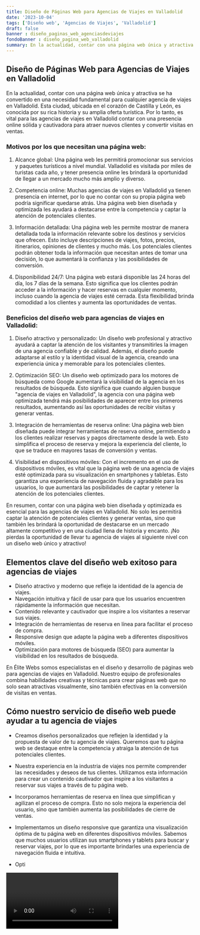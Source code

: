 ```yaml
---
title: Diseño de Páginas Web para Agencias de Viajes en Valladolid
date: '2023-10-04'
tags: ['Diseño web', 'Agencias de Viajes', 'Valladolid']
draft: false
banner : diseño_paginas_web_agenciasdeviajes
fondoBanner : diseño_pagina_web_valladolid
summary: En la actualidad, contar con una página web única y atractiva se ha convertido en una necesidad fundamental para cualquier agencia de viajes en Valladolid. Esta ciudad, ubicada en el corazón de Castilla y León, es conocida por su rica historia y su amplia oferta turística. Por lo tanto, es vital para las agencias de viajes en Valladolid contar con una presencia online sólida y cautivadora para atraer nuevos clientes y convertir visitas en ventas.
---
```


## Diseño de Páginas Web para Agencias de Viajes en Valladolid

En la actualidad, contar con una página web única y atractiva se ha convertido en una necesidad fundamental para cualquier agencia de viajes en Valladolid. Esta ciudad, ubicada en el corazón de Castilla y León, es conocida por su rica historia y su amplia oferta turística. Por lo tanto, es vital para las agencias de viajes en Valladolid contar con una presencia online sólida y cautivadora para atraer nuevos clientes y convertir visitas en ventas.

### Motivos por los que necesitan una página web:

1. Alcance global: Una página web les permitirá promocionar sus servicios y paquetes turísticos a nivel mundial. Valladolid es visitada por miles de turistas cada año, y tener presencia online les brindará la oportunidad de llegar a un mercado mucho más amplio y diverso.

2. Competencia online: Muchas agencias de viajes en Valladolid ya tienen presencia en internet, por lo que no contar con su propia página web podría significar quedarse atrás. Una página web bien diseñada y optimizada les ayudará a destacarse entre la competencia y captar la atención de potenciales clientes.

3. Información detallada: Una página web les permite mostrar de manera detallada toda la información relevante sobre los destinos y servicios que ofrecen. Esto incluye descripciones de viajes, fotos, precios, itinerarios, opiniones de clientes y mucho más. Los potenciales clientes podrán obtener toda la información que necesitan antes de tomar una decisión, lo que aumentará la confianza y las posibilidades de conversión.

4. Disponibilidad 24/7: Una página web estará disponible las 24 horas del día, los 7 días de la semana. Esto significa que los clientes podrán acceder a la información y hacer reservas en cualquier momento, incluso cuando la agencia de viajes esté cerrada. Esta flexibilidad brinda comodidad a los clientes y aumenta las oportunidades de ventas.

### Beneficios del diseño web para agencias de viajes en Valladolid:

1. Diseño atractivo y personalizado: Un diseño web profesional y atractivo ayudará a captar la atención de los visitantes y transmitirles la imagen de una agencia confiable y de calidad. Además, el diseño puede adaptarse al estilo y la identidad visual de la agencia, creando una experiencia única y memorable para los potenciales clientes.

2. Optimización SEO: Un diseño web optimizado para los motores de búsqueda como Google aumentará la visibilidad de la agencia en los resultados de búsqueda. Esto significa que cuando alguien busque "agencia de viajes en Valladolid", la agencia con una página web optimizada tendrá más posibilidades de aparecer entre los primeros resultados, aumentando así las oportunidades de recibir visitas y generar ventas.

3. Integración de herramientas de reserva online: Una página web bien diseñada puede integrar herramientas de reserva online, permitiendo a los clientes realizar reservas y pagos directamente desde la web. Esto simplifica el proceso de reserva y mejora la experiencia del cliente, lo que se traduce en mayores tasas de conversión y ventas.

4. Visibilidad en dispositivos móviles: Con el incremento en el uso de dispositivos móviles, es vital que la página web de una agencia de viajes esté optimizada para su visualización en smartphones y tabletas. Esto garantiza una experiencia de navegación fluida y agradable para los usuarios, lo que aumentará las posibilidades de captar y retener la atención de los potenciales clientes.

En resumen, contar con una página web bien diseñada y optimizada es esencial para las agencias de viajes en Valladolid. No solo les permitirá captar la atención de potenciales clientes y generar ventas, sino que también les brindará la oportunidad de destacarse en un mercado altamente competitivo y en una ciudad llena de historia y encanto. ¡No pierdas la oportunidad de llevar tu agencia de viajes al siguiente nivel con un diseño web único y atractivo!

<GifSeo />

<Cta />

## Elementos clave del diseño web exitoso para agencias de viajes

- Diseño atractivo y moderno que refleje la identidad de la agencia de viajes.
- Navegación intuitiva y fácil de usar para que los usuarios encuentren rápidamente la información que necesitan.
- Contenido relevante y cautivador que inspire a los visitantes a reservar sus viajes.
- Integración de herramientas de reserva en línea para facilitar el proceso de compra.
- Responsive design que adapte la página web a diferentes dispositivos móviles.
- Optimización para motores de búsqueda (SEO) para aumentar la visibilidad en los resultados de búsqueda.

En Élite Webs somos especialistas en el diseño y desarrollo de páginas web para agencias de viajes en Valladolid. Nuestro equipo de profesionales combina habilidades creativas y técnicas para crear páginas web que no solo sean atractivas visualmente, sino también efectivas en la conversión de visitas en ventas.

## Cómo nuestro servicio de diseño web puede ayudar a tu agencia de viajes

- Creamos diseños personalizados que reflejen la identidad y la propuesta de valor de tu agencia de viajes. Queremos que tu página web se destaque entre la competencia y atraiga la atención de tus potenciales clientes.

- Nuestra experiencia en la industria de viajes nos permite comprender las necesidades y deseos de tus clientes. Utilizamos esta información para crear un contenido cautivador que inspire a los visitantes a reservar sus viajes a través de tu página web.

- Incorporamos herramientas de reserva en línea que simplifican y agilizan el proceso de compra. Esto no solo mejora la experiencia del usuario, sino que también aumenta las posibilidades de cierre de ventas.

- Implementamos un diseño responsive que garantiza una visualización óptima de tu página web en diferentes dispositivos móviles. Sabemos que muchos usuarios utilizan sus smartphones y tablets para buscar y reservar viajes, por lo que es importante brindarles una experiencia de navegación fluida e intuitiva.

- Opti

<Video />

<CtaBot job='Agencias de Viajes' city='Valladolid'/>

<Gmaps query='Valladolid+españa+maps' />